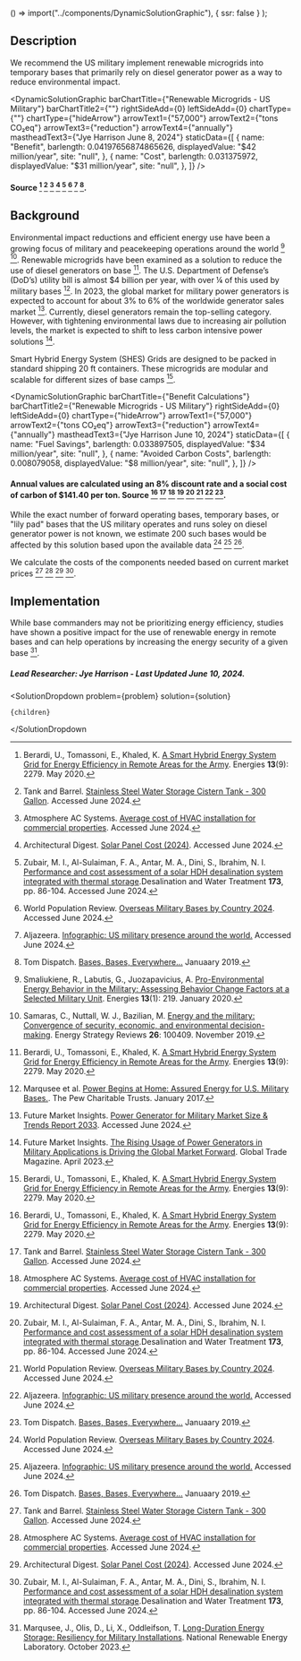 

  () => import("../components/DynamicSolutionGraphic"),
  { ssr: false }
);

## Description

We recommend the US military implement renewable microgrids into temporary bases that primarily rely on diesel generator power as a way to reduce environmental impact.

<DynamicSolutionGraphic
  barChartTitle={"Renewable Microgrids - US Military"}
  barChartTitle2={""}
  rightSideAdd={0}
  leftSideAdd={0}
  chartType={""}
  chartType={"hideArrow"}
  arrowText1={"57,000"}
  arrowText2={"tons CO₂eq"}
  arrowText3={"reduction"}
  arrowText4={"annually"}
  mastheadText3={"Jye Harrison June 8, 2024"}
  staticData={[
    {
      name: "Benefit",
      barlength: 0.04197656874865626,
      displayedValue: "$42 million/year",
      site: "null",
    },
    {
      name: "Cost",
      barlength: 0.031375972,
      displayedValue: "$31 million/year",
      site: "null",
    },
  ]}
/>

#### Source [^"1"] [^"20"] [^"19"] [^"14"] [^"18"] [^"21"] [^"22"] [^"7"].

## Background

Environmental impact reductions and efficient energy use have been a growing focus of military and peacekeeping operations around the world [^"2"] [^"5"]. Renewable microgrids have been examined as a solution to reduce the use of diesel generators on base [^"1"]. The U.S. Department of Defense’s (DoD’s) utility bill is almost $4 billion per year, with over ¼ of this used by military bases [^"6"]. In 2023, the global market for military power generators is expected to account for about 3% to 6% of the worldwide generator sales market [^"8"]. Currently, diesel generators remain the top-selling category. However, with tightening environmental laws due to increasing air pollution levels, the market is expected to shift to less carbon intensive power solutions [^"9"].

Smart Hybrid Energy System (SHES) Grids are designed to be packed in standard shipping 20 ft containers. These microgrids are modular and scalable for different sizes of base camps [^"1"].

<DynamicSolutionGraphic
  barChartTitle={"Benefit Calculations"}
  barChartTitle2={"Renewable Microgrids - US Military"}
  rightSideAdd={0}
  leftSideAdd={0}
  chartType={"hideArrow"}
  arrowText1={"57,000"}
  arrowText2={"tons CO₂eq"}
  arrowText3={"reduction"}
  arrowText4={"annually"}
  mastheadText3={"Jye Harrison June 10, 2024"}
  staticData={[
    {
      name: "Fuel Savings",
      barlength: 0.033897505,
      displayedValue: "$34 million/year",
      site: "null",
    },
    {
      name: "Avoided Carbon Costs",
      barlength: 0.008079058,
      displayedValue: "$8 million/year",
      site: "null",
    },
  ]}
/>

#### Annual values are calculated using an 8% discount rate and a social cost of carbon of $141.40 per ton. Source [^"1"] [^"20"] [^"19"] [^"14"] [^"18"] [^"21"] [^"22"] [^"7"].

While the exact number of forward operating bases, temporary bases, or "lily pad" bases that the US military operates and runs soley on diesel generator power is not known, we estimate 200 such bases would be affected by this solution based upon the available data [^"21"] [^"22"] [^"7"].

We calculate the costs of the components needed based on current market prices [^"20"] [^"19"] [^"14"] [^"18"].

## Implementation

While base commanders may not be prioritizing energy efficiency, studies have shown a positive impact for the use of renewable energy in remote bases and can help operations by increasing the energy security of a given base [^"10"].

##### Lead Researcher: Jye Harrison - Last Updated June 10, 2024.

[^"1"]: Berardi, U., Tomassoni, E., Khaled, K. [A Smart Hybrid Energy System Grid for Energy Efficiency in Remote Areas for the Army](http://dx.doi.org/10.3390/en13092279). Energies **13**(9): 2279. May 2020.
[^"2"]: Smaliukiene, R., Labutis, G., Juozapavicius, A. [Pro-Environmental Energy Behavior in the Military: Assessing Behavior Change Factors at a Selected Military Unit](http://dx.doi.org/10.3390/en13010219). Energies **13**(1): 219. January 2020.
[^"3"]: [Energy management in military operational camps: A cost-benefit analysis | IEEE Conference Publication](https://ieeexplore.ieee.org/document/6827013) Accessed June 2024.
[^"4"]: [Cost Benefit Analysis of Integrated COTS Energy- Related Technologies for Army's Force Provider Module](https://typeset.io/papers/cost-benefit-analysis-of-integrated-cots-energy-related-2ie8dwpcpn) Accessed June 2024.
[^"5"]: Samaras, C., Nuttall, W. J., Bazilian, M. [Energy and the military: Convergence of security, economic, and environmental decision-making](http://dx.doi.org/10.1016/j.esr.2019.100409). Energy Strategy Reviews **26**: 100409. November 2019.
[^"6"]: Marqusee et al. [Power Begins at Home: Assured Energy for U.S. Military Bases.](https://www.pewtrusts.org/~/media/assets/2017/01/ce_power_begins_at_home_assured_energy_for_us_military_bases.pdf#:~:text=URL%3A%20https%3A%2F%2Fwww.pewtrusts.org%2F~%2Fmedia%2Fassets%2F2017%2F01%2Fce_power_begins_at_home_assured_energy_for_us_military_bases.pdf%0AVisible%3A%200%25%20). The Pew Charitable Trusts. January 2017.
[^"7"]: Tom Dispatch. [Bases, Bases, Everywhere...](https://tomdispatch.com/nick-turse-one-down-who-knows-how-many-to-go/#more) Januaary 2019.
[^"8"]: Future Market Insights. [Power Generator for Military Market Size & Trends Report 2033](https://www.futuremarketinsights.com/reports/power-generator-for-military-market). Accessed June 2024.
[^"9"]: Future Market Insights. [The Rising Usage of Power Generators in Military Applications is Driving the Global Market Forward](https://www.globaltrademag.com/the-rising-usage-of-power-generators-in-military-applications-is-driving-the-global-market-forward/). Global Trade Magazine. April 2023.
[^"10"]: Marqusee, J., Olis, D., Li, X., Oddleifson, T. [Long-Duration Energy Storage: Resiliency for Military Installations](https://www.nrel.gov/docs/fy24osti/87646.pdf). National Renewable Energy Laboratory. October 2023.
[^"11"]: [Reducing Fuel Consumption at a Remote Military Base: Introducing an energy management system | Request PDF](https://www.researchgate.net/publication/260524581_Reducing_Fuel_Consumption_at_a_Remote_Military_Base_Introducing_an_energy_management_system) Accessed June 2024.
[^"12"]: [Diesel genset optimization in remote microgrids - ScienceDirect](https://www.sciencedirect.com/science/article/pii/S0306261923004002) Accessed June 2024.
[^"13"]: [Renewable energy and energy storage to offset diesel generators at expeditionary contingency bases](https://web.stanford.edu/group/efmh/jacobson/Articles/Others/21-REforFOBs.pdf) Accessed June 2024.
[^"14"]: Architectural Digest. [Solar Panel Cost (2024)](https://www.architecturaldigest.com/reviews/solar/solar-panel-costs). Accessed June 2024.
[^"15"]: [https://www.ncbi.nlm.nih.gov/books/NBK100028/](https://www.ncbi.nlm.nih.gov/books/NBK100028/) Accessed June 2024.
[^"16"]: [https://energystorage.pnnl.gov/pdf/PNNL-28866.pdf]() Accessed June 2024.
[^"17"]: [https://www.energy.gov/energysaver/estimating-cost-and-energy-efficiency-solar-water-heater]() Accessed June 2024.
[^"18"]: Zubair, M. I., Al-Sulaiman, F. A., Antar, M. A., Dini, S., Ibrahim, N. I. [Performance and cost assessment of a solar HDH desalination system integrated with thermal storage](https://dx.doi.org/10.5004/dwt.2020.24686).Desalination and Water Treatment **173**, pp. 86-104. Accessed June 2024.
[^"19"]: Atmosphere AC Systems. [Average cost of HVAC installation for commercial properties](https://atmosphereac.ca/2023/05/19/average-cost-of-hvac-installation-for-commercial-properties/). Accessed June 2024.
[^"20"]: Tank and Barrel. [Stainless Steel Water Storage Cistern Tank - 300 Gallon](https://www.tankandbarrel.com/stainless-steel-water-cisterns-tanks-tmt300ss-stainless-steel-water-storage-cistern-tank-300-gallon-p-2292.html). Accessed June 2024.
[^"21"]: World Population Review. [Overseas Military Bases by Country 2024](https://worldpopulationreview.com/country-rankings/overseas-military-bases-by-country). Accessed June 2024.
[^"22"]: Aljazeera. [Infographic: US military presence around the world.](https://www.aljazeera.com/news/2021/9/10/infographic-us-military-presence-around-the-world-interactive) Accessed June 2024.

  <SolutionDropdown 
    problem={problem} 
    solution={solution}
  >
    {children}
  </SolutionDropdown

>
